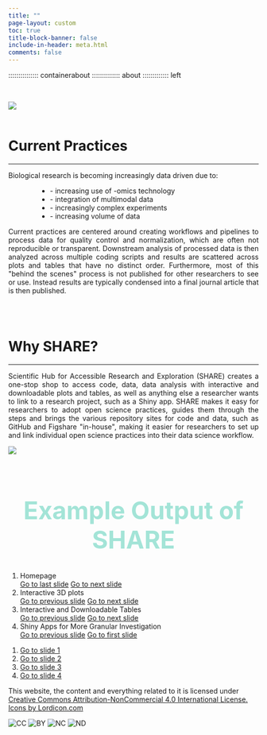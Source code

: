 ```yaml
---
title: ""
page-layout: custom
toc: true
title-block-banner: false
include-in-header: meta.html
comments: false
---
```



::::::::::::::: containerabout
:::::::::::::: about
::::::::::::: left

<!-- <h1><script src="https://cdn.lordicon.com/lordicon.js"></script> -->
<!-- <lord-icon -->
<!--     src="https://cdn.lordicon.com/apnaokeo.json" -->
<!--     trigger="loop" -->
<!--     colors="primary:#911710,secondary:#ffffff,tertiary:#9cf4df,quaternary:#faddd1" -->
<!--     style="width:80px;height:80px"> -->
<!-- </lord-icon> -->
<!-- What is SHARE? -->
<!-- </h1> -->

<!-- <hr> -->

<!-- <p style="text-align: justify;"> -->

<!-- The Scientific Hub for Accessible Research and Exploration (SHARE) is a platform that enables researchers to share their data, data analysis, and code in a transparent and reproducible way. SHARE creates data resources that allow for data reuse using the raw files, processed data, or data analysis performed by the initial researcher. SHARE enables researchers with or without coding experience the ability to interact and utilize data from research projects. Furthermore, the data resources created can complement current supplemental data published with journal articles. In some cases, the data resource can replace supplemental data creating a more comprehensive companion to the current publishing model. -->

<!-- </p> -->

</br>

</div>

::: right
<!-- <img src="images/Pictures HCC/hertieschool.jpg"/> -->
:::

::: clear
:::

</div>

```{=html}

<div class="containerabout2">
  <div class="about2">
    <div class="left2">
      <img src="images/AdobeStock_current_problem.jpeg">
    </div>
    <div class="right2">
      <br>
      <h1>
<script src="https://cdn.lordicon.com/lordicon.js"></script>
<lord-icon
    src="https://cdn.lordicon.com/adkvatxi.json"
    trigger="loop"
    colors="primary:#d1faf0,secondary:#e8308c,tertiary:#4bb3fd"
    style="width:80px;height:80px">
</lord-icon>
        Current Practices
      </h1>
      <hr>
<p style = "text-align: left;">

Biological research is becoming increasingly data driven due to:
</p>

<ul style="margin-left:60px">
<li>- increasing use of -omics technology</li>
<li>- integration of multimodal data</li>
<li>- increasingly complex experiments</li>
<li>- increasing volume of data</li>
</ul>

<p style = "text-align: justify;">
Current practices are centered around creating workflows and pipelines to process data for quality control and normalization, which are often not reproducible or transparent. Downstream analysis of processed data is then analyzed across multiple coding scripts and results are scattered across plots and tables that have no distinct order. Furthermore, most of this "behind the scenes" process is not published for other researchers to see or use. Instead results are typically condensed into a final journal article that is then published.
</p>

    </div>
  </div>
</div>

</br>

<div class="containerabout3">
  <div class="about3">
    <div class="left3">
      <br>
      <h1>
<script src="https://cdn.lordicon.com/lordicon.js"></script>
<lord-icon
    src="https://cdn.lordicon.com/pqtydyyh.json"
    trigger="loop"
    colors="primary:#4bb3fd,secondary:#913710,tertiary:#e8308c,quaternary:#d1faf0"
    style="width:80px;height:80px">
</lord-icon>
        Why SHARE?
      </h1>
      <hr>
      <p style="text-align: justify;">
      Scientific Hub for Accessible Research and Exploration (SHARE) creates a one-stop shop to access code, data, data analysis with interactive and downloadable plots and tables, as well as anything else a researcher wants to link to a research project, such as a Shiny app. SHARE makes it easy for researchers to adopt open science practices, guides them through the steps and brings the various repository sites for code and data, such as GitHub and Figshare "in-house", making it easier for researchers to set up and link individual open science practices into their data science workflow.
      </p>
      
    </div>
    <div class="right3">
      <img src="images/AdobeStock_why_share.jpeg">
    </div>
  </div>
</div>

</br>

```

```{=html}

<script src="https://cdn.lordicon.com/ritcuqlt.js"></script>

<script>
  const aboutUs = document.querySelector('.about');
  const section2 = document.querySelector('.about2');
  const section3 = document.querySelector('.about3'); // Added third section
  const section4 = document.querySelector('.about4'); // Added third section
  const section5 = document.querySelector('.about5'); // Added third section
  const image_about = document.querySelector('.final_layout_container'); // Added third section
  window.addEventListener('scroll', () => {
    if (isElementInViewport(aboutUs)) {
      aboutUs.classList.add('show');
    }
    if (isElementInViewport(section2)) {
      section2.classList.add('show');
    }
    if (isElementInViewport(section3)) { // Added condition for third section
      section3.classList.add('show');
    }
    if (isElementInViewport(section4)) { // Added condition for third section
      section4.classList.add('show');
    }
    if (isElementInViewport(section5)) { // Added condition for third section
      section5.classList.add('show');
    }
    if (isElementInViewport(section5)) { // Added condition for third section
      image_about.classList.add('show');
    }
  });

  function isElementInViewport(element) {
    const rect = element.getBoundingClientRect();
    const windowHeight = (window.innerHeight || document.documentElement.clientHeight);
    const windowWidth = (window.innerWidth || document.documentElement.clientWidth);

    return (
      (rect.top <= windowHeight && rect.bottom >= 0) &&
      (rect.left <= windowWidth && rect.right >= 0)
    );
  }
  
</script>


```


```{=HTML}
<style>
.heading-1{
  font-size: 350%!important;
  line-height: 120%!important;
  color: #a3e4d7;
  text-align: center;
}
</style>

<h1 class="heading-1">
  Example Output of SHARE
</h1>

<!-- <p>This carousel is created with HTML and CSS only.</p> -->

<section class="carousel" aria-label="Gallery">
  <ol class="carousel__viewport">
    <li id="carousel__slide1" tabindex="0" class="carousel__slide">
      <div class="carousel__text">Homepage</div>
      <div class="carousel__snapper">
        <a href="#carousel__slide4" class="carousel__prev">Go to last slide</a>
        <a href="#carousel__slide2" class="carousel__next">Go to next slide</a>
      </div>
    </li>
    <li id="carousel__slide2" tabindex="0" class="carousel__slide">
      <div class="carousel__text">Interactive 3D plots</div>
      <div class="carousel__snapper"></div>
      <a href="#carousel__slide1" class="carousel__prev">Go to previous slide</a>
      <a href="#carousel__slide3" class="carousel__next">Go to next slide</a>
    </li>
    <li id="carousel__slide3" tabindex="0" class="carousel__slide">
      <div class="carousel__text">Interactive and Downloadable Tables</div>
      <div class="carousel__snapper"></div>
      <a href="#carousel__slide2" class="carousel__prev">Go to previous slide</a>
      <a href="#carousel__slide4" class="carousel__next">Go to next slide</a>
    </li>
    <li id="carousel__slide4" tabindex="0" class="carousel__slide">
      <div class="carousel__text">Shiny Apps for More Granular Investigation</div>
      <div class="carousel__snapper"></div>
      <a href="#carousel__slide3" class="carousel__prev">Go to previous slide</a>
      <a href="#carousel__slide1" class="carousel__next">Go to first slide</a>
    </li>
  </ol>
  <aside class="carousel__navigation">
    <ol class="carousel__navigation-list">
      <li class="carousel__navigation-item">
        <a href="#carousel__slide1" class="carousel__navigation-button">Go to slide 1</a>
      </li>
      <li class="carousel__navigation-item">
        <a href="#carousel__slide2" class="carousel__navigation-button">Go to slide 2</a>
      </li>
      <li class="carousel__navigation-item">
        <a href="#carousel__slide3" class="carousel__navigation-button">Go to slide 3</a>
      </li>
      <li class="carousel__navigation-item">
        <a href="#carousel__slide4" class="carousel__navigation-button">Go to slide 4</a>
      </li>
    </ol>
  </aside>
</section>

```



<div class="container-footer2">

</div>

<div class="container-footer">
<div class="layout_hertie">


</div>



```{=html}

<script src="js/text_obs.js"></script>
<script src="js/text_obs_achiev.js"></script>
<script src="js/text.js"></script>
<script src="js/background.js"></script>
<script src="js/slider.js"></script>
<script src="js/pagination.js"></script>

<script> 

document.addEventListener('DOMContentLoaded', function () {
  var images = document.getElementsByClassName('lukas');
  
  for (var i = 0; i < images.length; i++) {
    images[i].addEventListener('mouseup', function (event) {
      var url = event.target.getAttribute('data-url');
      window.open(url, '_blank');
    });
  }
});

</script>

```



</div>

<div class="container-footer3">


<div class="layout_footer">



This website, the content and everything related to it is licensed under <a href="https://creativecommons.org/licenses/by-nc/4.0/" target="_blank"> Creative Commons Attribution-NonCommercial 4.0 International License.</a>
   <a href="https://lordicon.com/">Icons by Lordicon.com</a>
  
  <div class="cc-icons-row">
  <img src="_site/images/cc/cc.svg" alt="CC" class="cc-icon">
  <img src="_site/images/cc/by.svg" alt="BY" class="cc-icon">
  <img src="_site/images/cc/nc.svg" alt="NC" class="cc-icon">
  <img src="_site/images/cc/nd.svg" alt="ND" class="cc-icon">
  

 </div> 
</div>
</div>




<!-- Important: apply it to html index.html -->
<!-- <li class='page-item'><button class='page page-link' type='button'></button></li> -->

<!--     const options = {
      valueNames: ['listing-image','listing-date','listing-title',{ data: ['index'] },{ data: ['categories'] },{ data: ['listing-date-sort'] },{ data: ['listing-file-modified-sort'] }],
      page: 1,
    pagination: { item: "<li class='page-item'><a class='page page-link' href='#'></a></li>" },
      searchColumns: ["listing-title","listing-author","listing-date","listing-image","listing-description"],
    }; -->
